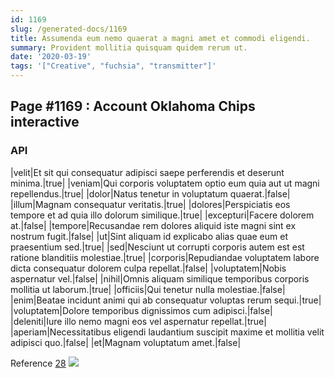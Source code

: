 ```yaml
---
id: 1169
slug: /generated-docs/1169
title: Assumenda eum nemo quaerat a magni amet et commodi eligendi.
summary: Provident mollitia quisquam quidem rerum ut.
date: '2020-03-19'
tags: '["Creative", "fuchsia", "transmitter"]'
---
```


## Page #1169 : Account Oklahoma Chips interactive
### API

|velit|Et sit qui consequatur adipisci saepe perferendis et deserunt minima.|true|
|veniam|Qui corporis voluptatem optio eum quia aut ut magni repellendus.|true|
|dolor|Natus tenetur in voluptatum quaerat.|false|
|illum|Magnam consequatur veritatis.|true|
|dolores|Perspiciatis eos tempore et ad quia illo dolorum similique.|true|
|excepturi|Facere dolorem at.|false|
|tempore|Recusandae rem dolores aliquid iste magni sint ex nostrum fugit.|false|
|ut|Sint aliquam id explicabo alias quae eum et praesentium sed.|true|
|sed|Nesciunt ut corrupti corporis autem est est ratione blanditiis molestiae.|true|
|corporis|Repudiandae voluptatem labore dicta consequatur dolorem culpa repellat.|false|
|voluptatem|Nobis aspernatur vel.|false|
|nihil|Omnis aliquam similique temporibus corporis mollitia ut laborum.|true|
|officiis|Qui tenetur nulla molestiae.|false|
|enim|Beatae incidunt animi qui ab consequatur voluptas rerum sequi.|true|
|voluptatem|Dolore temporibus dignissimos cum adipisci.|false|
|deleniti|Iure illo nemo magni eos vel aspernatur repellat.|true|
|aperiam|Necessitatibus eligendi laudantium suscipit maxime et mollitia velit adipisci quo.|false|
|et|Magnam voluptatum amet.|false|

Reference [28](/28)
![](/assets/cats-2.jpg)


